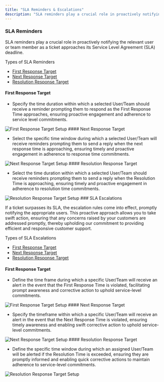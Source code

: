 ```yaml
---
title: "SLA Reminders & Escalations"
description: "SLA reminders play a crucial role in proactively notifying the relevant user or team member as a ticket approaches its Service Level Agreement (SLA) d..."
---
```


### SLA Reminders

SLA reminders play a crucial role in proactively notifying the relevant user or team member as a ticket approaches its Service Level Agreement (SLA) deadline.

Types of SLA Reminders

*   [First Response Target](https://support.salesmate.io/hc/en-us/articles/26683886794393-SLA-Reminders-Escalations#h_01HJ5WXF9TPW8W97CYFG0CE9ZV) 
*   [Next Response Target](https://support.salesmate.io/hc/en-us/articles/26683886794393-SLA-Reminders-Escalations#h_01HJ7VHKWH72JBW1X2Q1SJQP3H) 
*   [Resolution Response Target](https://support.salesmate.io/hc/en-us/articles/26683886794393-SLA-Reminders-Escalations#h_01HJ7VSJ8514VJDFEXVZXMH8C6)

#### First Response Target 

*   Specify the time duration within which a selected User/Team should receive a reminder prompting them to respond as the First Response Time approaches, ensuring proactive engagement and adherence to service level commitments.

<img src="https://support.salesmate.io/hc/article_attachments/26715575898009" alt="First Response Target Setup" />
#### Next Response Target 

*   Select the specific time window during which a selected User/Team will receive reminders prompting them to send a reply when the next response time is approaching, ensuring timely and proactive engagement in adherence to response time commitments.

<img src="https://support.salesmate.io/hc/article_attachments/26715575910681" alt="Next Response Target Setup" />
#### Resolution Response Target

*   Select the time duration within which a selected User/Team should receive reminders prompting them to send a reply when the Resolution Time is approaching, ensuring timely and proactive engagement in adherence to resolution time commitments.

<img src="https://support.salesmate.io/hc/article_attachments/26715575931417" alt="Resolution Response Target Setup" />
### SLA Escalations

If a ticket surpasses its SLA, the escalation rules come into effect, promptly notifying the appropriate users. This proactive approach allows you to take swift action, ensuring that any concerns raised by your customers are addressed promptly, thereby upholding our commitment to providing efficient and responsive customer support.

Types of SLA Escalations

*   [First Response Target](https://support.salesmate.io/hc/en-us/articles/26683886794393-SLA-Reminders-Escalations#h_01HJ7X5WGVDSPEW20FMAM2A1TX)
*   [Next Response Target](https://support.salesmate.io/hc/en-us/articles/26683886794393-SLA-Reminders-Escalations#h_01HJ7XZE18T9W36GS5Z7S7R393)
*   [Resolution Response Target](https://support.salesmate.io/hc/en-us/articles/26683886794393-SLA-Reminders-Escalations#h_01HJ7Y81XF40FWK226BRTP7BQ2)

#### First Response Target

*   Define the time frame during which a specific User/Team will receive an alert in the event that the First Response Time is violated, facilitating prompt awareness and corrective action to uphold service-level commitments.

<img src="https://support.salesmate.io/hc/article_attachments/26717601992601" alt="First Response Target Setup" />
#### Next Response Target

*   Specify the timeframe within which a specific User/Team will receive an alert in the event that the Next Response Time is violated, ensuring timely awareness and enabling swift corrective action to uphold service-level commitments.

<img src="https://support.salesmate.io/hc/article_attachments/26717602005529" alt="Next Response Target Setup" />
#### Resolution Response Target

*   Define the specific time window during which an assigned User/Team will be alerted if the Resolution Time is exceeded, ensuring they are promptly informed and enabling quick corrective actions to maintain adherence to service-level commitments.

<img src="https://support.salesmate.io/hc/article_attachments/26717602015129" alt="Resolution Response Target Setup" />